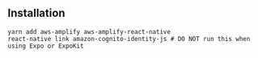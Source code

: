 ## Installation
```
yarn add aws-amplify aws-amplify-react-native
react-native link amazon-cognito-identity-js # DO NOT run this when using Expo or ExpoKit
```

